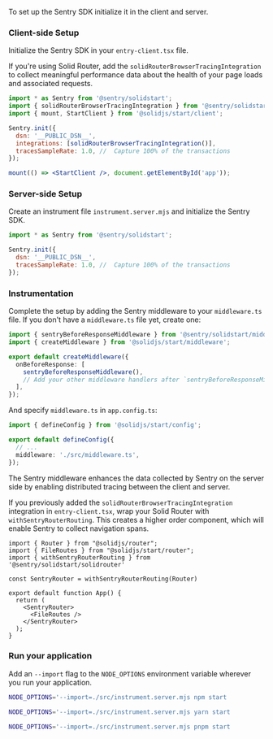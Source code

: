 To set up the Sentry SDK initialize it in the client and server.

### Client-side Setup

Initialize the Sentry SDK in your `entry-client.tsx` file.

If you're using Solid Router, add the `solidRouterBrowserTracingIntegration` to collect meaningful performance data about the health of your page loads and associated requests.

<SignInNote />

```jsx {filename:entry-client.tsx}
import * as Sentry from '@sentry/solidstart';
import { solidRouterBrowserTracingIntegration } from '@sentry/solidstart/solidrouter';
import { mount, StartClient } from '@solidjs/start/client';

Sentry.init({
  dsn: '__PUBLIC_DSN__',
  integrations: [solidRouterBrowserTracingIntegration()],
  tracesSampleRate: 1.0, //  Capture 100% of the transactions
});

mount(() => <StartClient />, document.getElementById('app'));
```

### Server-side Setup

Create an instrument file `instrument.server.mjs` and initialize the Sentry SDK.

<SignInNote />

```javascript {filename:instrument.server.mjs}
import * as Sentry from '@sentry/solidstart';

Sentry.init({
  dsn: '__PUBLIC_DSN__',
  tracesSampleRate: 1.0, //  Capture 100% of the transactions
});
```

### Instrumentation

Complete the setup by adding the Sentry middleware to your `middleware.ts` file. If you don't have a `middleware.ts` file yet, create one:

```typescript {filename:middleware.ts}
import { sentryBeforeResponseMiddleware } from '@sentry/solidstart/middleware';
import { createMiddleware } from '@solidjs/start/middleware';

export default createMiddleware({
  onBeforeResponse: [
    sentryBeforeResponseMiddleware(),
    // Add your other middleware handlers after `sentryBeforeResponseMiddleware`
  ],
});
```

And specify `middleware.ts` in `app.config.ts`:

```typescript {filename:app.config.ts}
import { defineConfig } from '@solidjs/start/config';

export default defineConfig({
  // ...
  middleware: './src/middleware.ts',
});
```

The Sentry middleware enhances the data collected by Sentry on the server side by enabling distributed tracing between the client and server.

If you previously added the `solidRouterBrowserTracingIntegration` integration in `entry-client.tsx`, wrap your Solid Router with `withSentryRouterRouting`.
This creates a higher order component, which will enable Sentry to collect navigation spans.

```tsx {filename:app.tsx}
import { Router } from "@solidjs/router";
import { FileRoutes } from "@solidjs/start/router";
import { withSentryRouterRouting } from '@sentry/solidstart/solidrouter'

const SentryRouter = withSentryRouterRouting(Router)

export default function App() {
  return (
    <SentryRouter>
      <FileRoutes />
    </SentryRouter>
  );
}
```

### Run your application

Add an `--import` flag to the `NODE_OPTIONS` environment variable wherever you run your application.

```bash {tabTitle: npm}
NODE_OPTIONS='--import=./src/instrument.server.mjs npm start
```

```bash {tabTitle: yarn}
NODE_OPTIONS='--import=./src/instrument.server.mjs yarn start
```

```bash {tabTitle: pnpm}
NODE_OPTIONS='--import=./src/instrument.server.mjs pnpm start
```
